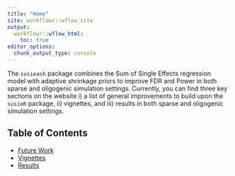 ```yaml
---
title: "Home"
site: workflowr::wflow_site
output:
  workflowr::wflow_html:
    toc: true
editor_options:
  chunk_output_type: console
---
```


The `susieash` package combines the Sum of Single Effects regression model with adaptive shrinkage priors to improve FDR and Power in both sparse and oligogenic simulation settings. Currently, you can find three key sections on the website i) a list of general improvements to build upon the `susieR` package, ii) vignettes, and iii) results in both sparse and oligogenic simulation settings.

## Table of Contents

- [Future Work](improvements.html)
- [Vignettes](vignettes.html)
- [Results](results.html)


